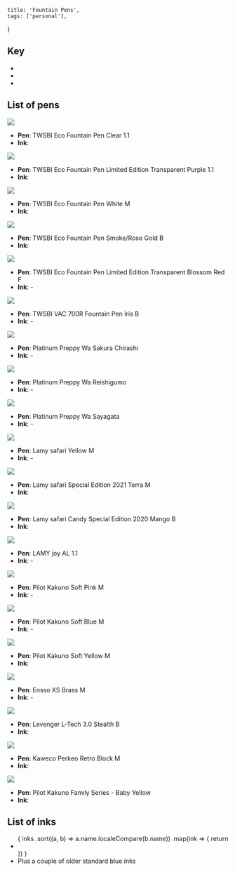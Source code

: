     title: 'Fountain Pens',
    tags: ['personal'],
}


## Key

- <Ink name="Normal ink" color="rgb(0, 136, 235)" />
- <Ink name="Shimmering ink" color="rgb(0, 136, 235)" shimmer="rgb(232, 213, 0)" />
- <Ink name="Iridescent/sheening ink" color="rgb(0, 136, 235)" sheen="rgb(255, 0, 119)" />

## List of pens

<Image src="https://res.cloudinary.com/cesque/image/upload/v1675958351/fountain-pens/photo_3_n5oi32.jpg" />

- **Pen**: TWSBI Eco Fountain Pen Clear 1.1
- **Ink**: <Ink ink="pelikan edelstein jade" />

<Image src="https://res.cloudinary.com/cesque/image/upload/v1675958351/fountain-pens/photo_4_pwnl2j.jpg" />

- **Pen**: TWSBI Eco Fountain Pen Limited Edition Transparent Purple 1.1
- **Ink**: <Ink ink="pilot iroshizuku murasaki-shikibu" />

<Image src="https://res.cloudinary.com/cesque/image/upload/v1675958351/fountain-pens/photo_1_kyr9qx.jpg" />

- **Pen**: TWSBI Eco Fountain Pen White M
- **Ink**: <Ink ink="diamine enchanted ocean" />

<Image src="https://res.cloudinary.com/cesque/image/upload/v1675958351/fountain-pens/photo_5_it8n76.jpg" />

- **Pen**: TWSBI Eco Fountain Pen Smoke/Rose Gold B
- **Ink**: <Ink ink="pelikan edelstein golden beryl" />

<Image src="https://res.cloudinary.com/cesque/image/upload/v1675958350/fountain-pens/photo_16_bogmbe.jpg" />

- **Pen**: TWSBI Eco Fountain Pen Limited Edition Transparent Blossom Red F
- **Ink**: - <Ink ink="diamine passion red" />

<Image src="https://res.cloudinary.com/cesque/image/upload/v1675958350/fountain-pens/photo_14_ccsawr.jpg" />

- **Pen**: TWSBI VAC 700R Fountain Pen Iris B
- **Ink**: -

<Image src="https://res.cloudinary.com/cesque/image/upload/v1675958351/fountain-pens/photo_6_nsbsov.jpg" />

- **Pen**: Platinum Preppy Wa Sakura Chirashi
- **Ink**: -

<Image src="https://res.cloudinary.com/cesque/image/upload/v1675958350/fountain-pens/photo_11_zjqx45.jpg" />

- **Pen**: Platinum Preppy Wa Reishigumo
- **Ink**: -

<Image src="https://res.cloudinary.com/cesque/image/upload/v1675958350/fountain-pens/photo_17_py7vvj.jpg" />

- **Pen**: Platinum Preppy Wa Sayagata
- **Ink**: -

<Image src="https://res.cloudinary.com/cesque/image/upload/v1675958351/fountain-pens/photo_2_uwpj1o.jpg" />

- **Pen**: Lamy safari Yellow M
- **Ink**: -

<Image src="https://res.cloudinary.com/cesque/image/upload/v1675958350/fountain-pens/photo_12_aftrv8.jpg" />

- **Pen**: Lamy safari Special Edition 2021 Terra M
- **Ink**: <Ink ink="pilot iroshizuku syo-ro" />

<Image src="https://res.cloudinary.com/cesque/image/upload/v1675958350/fountain-pens/photo_15_fzruyn.jpg" />

- **Pen**: Lamy safari Candy Special Edition 2020 Mango B
- **Ink**: <Ink ink="sailor shikiori yamadori" />

<Image src="https://res.cloudinary.com/cesque/image/upload/v1675958350/fountain-pens/photo_10_i4wono.jpg" />

- **Pen**: LAMY joy AL 1.1
- **Ink**: -

<Image src="https://res.cloudinary.com/cesque/image/upload/v1675958351/fountain-pens/photo_13_txrfir.jpg" />

- **Pen**: Pilot Kakuno Soft Pink M
- **Ink**: -

<Image src="https://res.cloudinary.com/cesque/image/upload/v1675958351/fountain-pens/photo_8_egvusf.jpg" />

- **Pen**: Pilot Kakuno Soft Blue M
- **Ink**: -

<Image src="https://res.cloudinary.com/cesque/image/upload/v1675958351/fountain-pens/photo_9_v86ais.jpg" />

- **Pen**: Pilot Kakuno Soft Yellow M
- **Ink**: <Ink ink="diamine golden ivy" />

<Image src="https://res.cloudinary.com/cesque/image/upload/v1675958351/fountain-pens/photo_7_gmlefp.jpg" />

- **Pen**: Ensso XS Brass M
- **Ink**: -

<Image src="https://res.cloudinary.com/cesque/image/upload/v1675958350/fountain-pens/photo_18_xs1iiy.jpg" />

- **Pen**: Levenger L-Tech 3.0 Stealth B
- **Ink**: <Ink ink="sailor shikiori sakuramori" />

<Image src="https://res.cloudinary.com/cesque/image/upload/v1675958350/fountain-pens/photo_19_uwcg3n.jpg" />

- **Pen**: Kaweco Perkeo Retro Block M
- **Ink**: <Ink ink="pilot iroshizuku yama-guri" />

<Image src="https://res.cloudinary.com/cesque/image/upload/v1709217702/fountain-pens/DSCF8163_photo_1_xdwnko.jpg" />

- **Pen**: Pilot Kakuno Family Series - Baby Yellow
- **Ink**: <Ink ink="sailor shikiori miruai" />

## List of inks

<ul>
    {
        inks
            .sort((a, b) => a.name.localeCompare(b.name))
            .map(ink => {
                return <li key={ ink.id }>
                    <Ink ink={ ink.id } />
                </li>
            })
    }
    <li>Plus a couple of older standard blue inks</li>
</ul>
